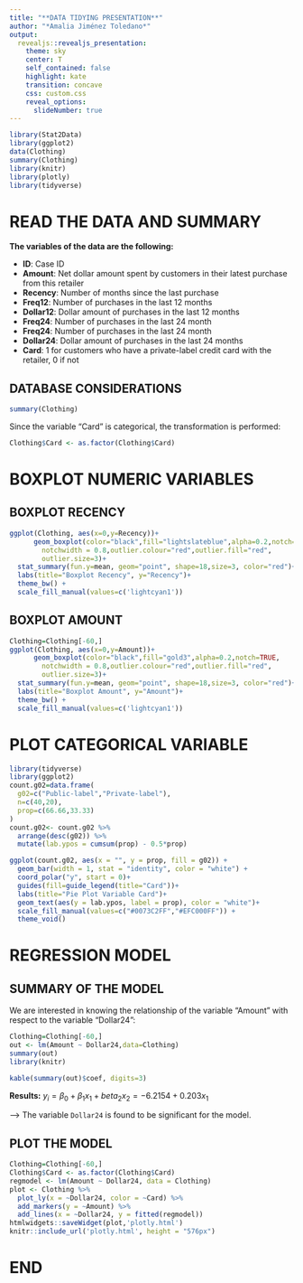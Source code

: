 ```yaml
---
title: "**DATA TIDYING PRESENTATION**"
author: "*Amalia Jiménez Toledano*"
output: 
  revealjs::revealjs_presentation:
    theme: sky
    center: T
    self_contained: false
    highlight: kate
    transition: concave
    css: custom.css
    reveal_options:
      slideNumber: true
---
```



```r
library(Stat2Data)
library(ggplot2)
data(Clothing)
summary(Clothing)
library(knitr)
library(plotly)
library(tidyverse)
```

# READ THE DATA AND SUMMARY

**The variables of the data are the following:**

<ul>
<li class="fragment highlight-current-blue" data-fragment-index="1">**ID**: 	Case ID</li>
<li class="fragment highlight-current-red" data-fragment-index="2"> **Amount**: Net dollar amount spent by customers in their latest purchase from this retailer</li>
<li class="fragment highlight-current-green" data-fragment-index="3"> **Recency**:	Number of months since the last purchase</li>
<li class="fragment highlight-current-blue" data-fragment-index="4"> **Freq12**:	Number of purchases in the last 12 months</li>
<li class="fragment highlight-current-red" data-fragment-index="5"> **Dollar12**:	Dollar amount of purchases in the last 12 months</li>
<li class="fragment highlight-current-green" data-fragment-index="6"> **Freq24**:	Number of purchases in the last 24 month</li>
<li class="fragment highlight-current-red" data-fragment-index="7"> **Freq24**:	Number of purchases in the last 24 month</li>
<li class="fragment highlight-current-blue" data-fragment-index="8"> **Dollar24**:	Dollar amount of purchases in the last 24 months</li>
<li class="fragment highlight-current-red" data-fragment-index="9">  **Card**:	1 for customers who have a private-label credit card with the retailer, 0 if not
</li>
</ul>


## DATABASE CONSIDERATIONS

```r
summary(Clothing)
```

Since the variable "Card" is categorical, the transformation is performed:

```r
Clothing$Card <- as.factor(Clothing$Card)
```


# BOXPLOT NUMERIC VARIABLES

## BOXPLOT RECENCY

```r
ggplot(Clothing, aes(x=0,y=Recency))+ 
      geom_boxplot(color="black",fill="lightslateblue",alpha=0.2,notch=TRUE,
        notchwidth = 0.8,outlier.colour="red",outlier.fill="red",
        outlier.size=3)+
  stat_summary(fun.y=mean, geom="point", shape=18,size=3, color="red")+
  labs(title="Boxplot Recency", y="Recency")+
  theme_bw() +
  scale_fill_manual(values=c('lightcyan1'))
```

## BOXPLOT AMOUNT

```r
Clothing=Clothing[-60,]
ggplot(Clothing, aes(x=0,y=Amount))+ 
      geom_boxplot(color="black",fill="gold3",alpha=0.2,notch=TRUE,
        notchwidth = 0.8,outlier.colour="red",outlier.fill="red",
        outlier.size=3)+
  stat_summary(fun.y=mean, geom="point", shape=18,size=3, color="red")+
  labs(title="Boxplot Amount", y="Amount")+
  theme_bw() +
  scale_fill_manual(values=c('lightcyan1'))
```


# PLOT CATEGORICAL VARIABLE

```r
library(tidyverse)
library(ggplot2)
count.g02=data.frame(
  g02=c("Public-label","Private-label"),
  n=c(40,20),
  prop=c(66.66,33.33)
)
count.g02<- count.g02 %>%
  arrange(desc(g02)) %>%
  mutate(lab.ypos = cumsum(prop) - 0.5*prop)

ggplot(count.g02, aes(x = "", y = prop, fill = g02)) +
  geom_bar(width = 1, stat = "identity", color = "white") +
  coord_polar("y", start = 0)+
  guides(fill=guide_legend(title="Card"))+
  labs(title="Pie Plot Variable Card")+
  geom_text(aes(y = lab.ypos, label = prop), color = "white")+
  scale_fill_manual(values=c("#0073C2FF","#EFC000FF")) +
  theme_void()
```

# REGRESSION MODEL

## SUMMARY OF THE MODEL

We are interested in knowing the relationship of the variable "Amount" with respect to the variable "Dollar24":

```r
Clothing=Clothing[-60,]
out <- lm(Amount ~ Dollar24,data=Clothing)
summary(out)
library(knitr)
```

```r
kable(summary(out)$coef, digits=3)
```



**Results:** $y_i=\beta_0+\beta_1x_1+beta_2x_2=-6.2154+ 0.203x_1$

--> The variable `Dollar24` is found to be significant for the model.


## PLOT THE MODEL

```r
Clothing=Clothing[-60,]
Clothing$Card <- as.factor(Clothing$Card)
regmodel <- lm(Amount ~ Dollar24, data = Clothing)
plot <- Clothing %>%
  plot_ly(x = ~Dollar24, color = ~Card) %>%
  add_markers(y = ~Amount) %>%
  add_lines(x = ~Dollar24, y = fitted(regmodel))
htmlwidgets::saveWidget(plot,'plotly.html')
knitr::include_url('plotly.html', height = "576px")
```


# END